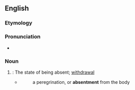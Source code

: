 ==English==

===Etymology===
{{suffix|en|absent|ment}}

===Pronunciation===
* {{IPA|en|/əbˈsɛntmənt/}}

===Noun===
{{en-noun|-}}

# {{lb|en|rare|obsolete}}: The state of being absent; [[withdrawal]]
#* {{RQ:Barrow Sermon}}
#*:a peregrination, or '''absentment''' from the body